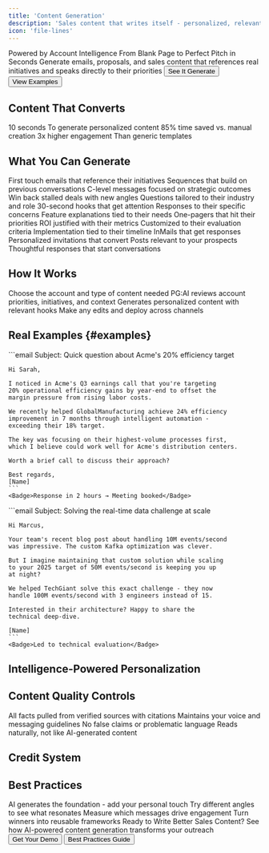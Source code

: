 ```yaml
---
title: 'Content Generation'
description: 'Sales content that writes itself - personalized, relevant, and ready in seconds'
icon: 'file-lines'
---
```


<Hero>
  <HeroBadge>Powered by Account Intelligence</HeroBadge>
  <HeroTitle>From Blank Page to Perfect Pitch in Seconds</HeroTitle>
  <HeroDescription>
    Generate emails, proposals, and sales content that references real initiatives and speaks directly to their priorities
  </HeroDescription>
  <HeroActions>
    <Button size="lg" href="/demo">See It Generate</Button>
    <Button size="lg" variant="outline" href="#examples">View Examples</Button>
  </HeroActions>
</Hero>

## Content That Converts

<StatCards>
  <StatCard>
    <StatCardNumber>10 seconds</StatCardNumber>
    <StatCardLabel>To generate personalized content</StatCardLabel>
  </StatCard>
  <StatCard>
    <StatCardNumber>85% time saved</StatCardNumber>
    <StatCardLabel>vs. manual creation</StatCardLabel>
  </StatCard>
  <StatCard>
    <StatCardNumber>3x higher engagement</StatCardNumber>
    <StatCardLabel>Than generic templates</StatCardLabel>
  </StatCard>
</StatCards>

## What You Can Generate

<Tabs>
  <Tab title="📧 Emails">
    <ContentGrid>
      <ContentCard title="Cold Outreach" icon="envelope">
        First touch emails that reference their initiatives
      </ContentCard>
      <ContentCard title="Follow-ups" icon="reply">
        Sequences that build on previous conversations
      </ContentCard>
      <ContentCard title="Executive Emails" icon="user-tie">
        C-level messages focused on strategic outcomes
      </ContentCard>
      <ContentCard title="Re-engagement" icon="refresh">
        Win back stalled deals with new angles
      </ContentCard>
    </ContentGrid>
  </Tab>
  <Tab title="📞 Call Scripts">
    <ContentGrid>
      <ContentCard title="Discovery Guides" icon="compass">
        Questions tailored to their industry and role
      </ContentCard>
      <ContentCard title="Cold Call Openers" icon="phone">
        30-second hooks that get attention
      </ContentCard>
      <ContentCard title="Objection Handling" icon="shield">
        Responses to their specific concerns
      </ContentCard>
      <ContentCard title="Demo Talk Tracks" icon="presentation">
        Feature explanations tied to their needs
      </ContentCard>
    </ContentGrid>
  </Tab>
  <Tab title="📄 Documents">
    <ContentGrid>
      <ContentCard title="Executive Summaries" icon="file-contract">
        One-pagers that hit their priorities
      </ContentCard>
      <ContentCard title="Business Cases" icon="chart-line">
        ROI justified with their metrics
      </ContentCard>
      <ContentCard title="Proposals" icon="file-signature">
        Customized to their evaluation criteria
      </ContentCard>
      <ContentCard title="Success Plans" icon="tasks">
        Implementation tied to their timeline
      </ContentCard>
    </ContentGrid>
  </Tab>
  <Tab title="💬 Social">
    <ContentGrid>
      <ContentCard title="LinkedIn Messages" icon="linkedin">
        InMails that get responses
      </ContentCard>
      <ContentCard title="Connection Requests" icon="user-plus">
        Personalized invitations that convert
      </ContentCard>
      <ContentCard title="Content Ideas" icon="lightbulb">
        Posts relevant to your prospects
      </ContentCard>
      <ContentCard title="Comments" icon="comment">
        Thoughtful responses that start conversations
      </ContentCard>
    </ContentGrid>
  </Tab>
</Tabs>

## How It Works

<ProcessSteps>
  <ProcessStep number="1" title="Select Account">
    Choose the account and type of content needed
  </ProcessStep>
  <ProcessStep number="2" title="AI Analysis">
    PG:AI reviews account priorities, initiatives, and context
  </ProcessStep>
  <ProcessStep number="3" title="Content Creation">
    Generates personalized content with relevant hooks
  </ProcessStep>
  <ProcessStep number="4" title="Review & Send">
    Make any edits and deploy across channels
  </ProcessStep>
</ProcessSteps>

## Real Examples {#examples}

<ExampleShowcase>
  <ExampleCard title="CFO Email That Got a Meeting">
    ```email
    Subject: Quick question about Acme's 20% efficiency target
    
    Hi Sarah,
    
    I noticed in Acme's Q3 earnings call that you're targeting 
    20% operational efficiency gains by year-end to offset the 
    margin pressure from rising labor costs.
    
    We recently helped GlobalManufacturing achieve 24% efficiency 
    improvement in 7 months through intelligent automation - 
    exceeding their 18% target.
    
    The key was focusing on their highest-volume processes first, 
    which I believe could work well for Acme's distribution centers.
    
    Worth a brief call to discuss their approach?
    
    Best regards,
    [Name]
    ```
    <Badge>Response in 2 hours → Meeting booked</Badge>
  </ExampleCard>
  
  <ExampleCard title="Technical Champion Email">
    ```email
    Subject: Solving the real-time data challenge at scale
    
    Hi Marcus,
    
    Your team's recent blog post about handling 10M events/second 
    was impressive. The custom Kafka optimization was clever.
    
    But I imagine maintaining that custom solution while scaling 
    to your 2025 target of 50M events/second is keeping you up 
    at night?
    
    We helped TechGiant solve this exact challenge - they now 
    handle 100M events/second with 3 engineers instead of 15.
    
    Interested in their architecture? Happy to share the 
    technical deep-dive.
    
    [Name]
    ```
    <Badge>Led to technical evaluation</Badge>
  </ExampleCard>
</ExampleShowcase>

## Intelligence-Powered Personalization

<FeatureGrid>
  <FeatureCard 
    icon="brain" 
    title="Strategic Context"
    description="Every piece references their actual priorities and initiatives"
  />
  <FeatureCard 
    icon="users" 
    title="Persona Awareness"
    description="Different angles for executives vs. practitioners"
  />
  <FeatureCard 
    icon="clock" 
    title="Timeline Relevance"
    description="Urgency tied to their stated deadlines"
  />
  <FeatureCard 
    icon="building" 
    title="Industry Fluency"
    description="Uses their terminology and references"
  />
</FeatureGrid>

## Content Quality Controls

<QualityChecks>
  <Check title="Accuracy Verified">
    All facts pulled from verified sources with citations
  </Check>
  <Check title="Brand Aligned">
    Maintains your voice and messaging guidelines
  </Check>
  <Check title="Compliance Ready">
    No false claims or problematic language
  </Check>
  <Check title="Human Touch">
    Reads naturally, not like AI-generated content
  </Check>
</QualityChecks>

## Credit System

<PricingCards>
  <PricingCard 
    title="What's Included"
    price="10 credits"
    period="per account"
    features={[
      "Valid for 12 months",
      "Any content type",
      "Unlimited revisions",
      "Multi-language support"
    ]}
  />
  <PricingCard 
    title="Smart Usage"
    features={[
      "Use for high-value accounts",
      "Create reusable templates",
      "Share across team",
      "Track what converts"
    ]}
    highlighted
  />
</PricingCards>

## Best Practices

<BestPractices>
  <Practice title="Always Review" icon="eye">
    AI generates the foundation - add your personal touch
  </Practice>
  <Practice title="Test Variations" icon="flask">
    Try different angles to see what resonates
  </Practice>
  <Practice title="Track Performance" icon="chart-line">
    Measure which messages drive engagement
  </Practice>
  <Practice title="Build Templates" icon="copy">
    Turn winners into reusable frameworks
  </Practice>
</BestPractices>

<Testimonials>
  <TestimonialCard
    quote="Content generation paid for itself in the first week. One email to a Fortune 500 CFO led to a $2M opportunity."
    author="Jennifer Wu"
    title="Enterprise AE"
    company="SalesTech Pro"
  />
  <TestimonialCard
    quote="I used to spend hours crafting the perfect email. Now I generate 5 variations in minutes and test what works."
    author="David Martinez"
    title="SDR Team Lead"
    company="CloudFirst"
  />
</Testimonials>

<CTASection>
  <CTATitle>Ready to Write Better Sales Content?</CTATitle>
  <CTADescription>
    See how AI-powered content generation transforms your outreach
  </CTADescription>
  <CTAButtons>
    <Button size="lg" href="/demo">Get Your Demo</Button>
    <Button size="lg" variant="outline" href="/guides/content-best-practices">
      Best Practices Guide
    </Button>
  </CTAButtons>
</CTASection>